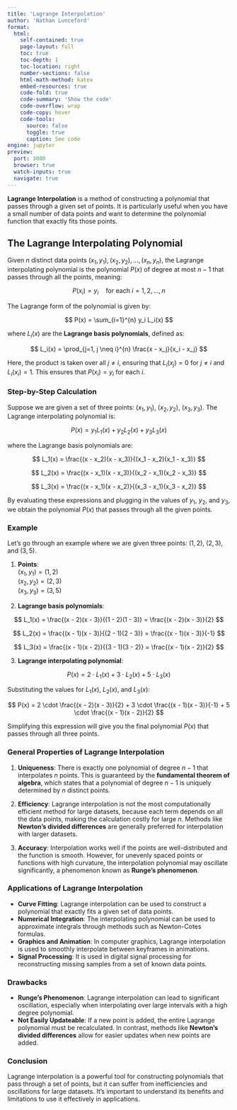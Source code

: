 ```yaml
---
title: 'Lagrange Interpolation'
author: 'Nathan Lunceford'
format:
  html:
    self-contained: true
    page-layout: full
    toc: true
    toc-depth: 1
    toc-location: right
    number-sections: false
    html-math-method: katex
    embed-resources: true
    code-fold: true
    code-summary: 'Show the code'
    code-overflow: wrap
    code-copy: hover
    code-tools:
      source: false
      toggle: true
      caption: See code
engine: jupyter
preview:
  port: 3000
  browser: true
  watch-inputs: true
  navigate: true
---
```


**Lagrange Interpolation** is a method of constructing a polynomial that passes through a given set of points. It is particularly useful when you have a small number of data points and want to determine the polynomial function that exactly fits those points.

## The Lagrange Interpolating Polynomial

Given $n$ distinct data points $(x_1, y_1), (x_2, y_2), ..., (x_n, y_n)$, the Lagrange interpolating polynomial is the polynomial $P(x)$ of degree at most $n-1$ that passes through all the points, meaning:

$$
P(x_i) = y_i \quad \text{for each} \ i = 1, 2, ..., n
$$

The Lagrange form of the polynomial is given by:

$$
P(x) = \sum_{i=1}^{n} y_i L_i(x)
$$

where $L_i(x)$ are the **Lagrange basis polynomials**, defined as:

$$
L_i(x) = \prod_{j=1, j \neq i}^{n} \frac{x - x_j}{x_i - x_j}
$$

Here, the product is taken over all $j \neq i$, ensuring that $L_i(x_j) = 0$ for $j \neq i$ and $L_i(x_i) = 1$. This ensures that $P(x_i) = y_i$ for each $i$.

### Step-by-Step Calculation

Suppose we are given a set of three points: $(x_1, y_1)$, $(x_2, y_2)$, $(x_3, y_3)$. The Lagrange interpolating polynomial is:

$$
P(x) = y_1 L_1(x) + y_2 L_2(x) + y_3 L_3(x)
$$

where the Lagrange basis polynomials are:

$$
L_1(x) = \frac{(x - x_2)(x - x_3)}{(x_1 - x_2)(x_1 - x_3)}
$$

$$
L_2(x) = \frac{(x - x_1)(x - x_3)}{(x_2 - x_1)(x_2 - x_3)}
$$

$$
L_3(x) = \frac{(x - x_1)(x - x_2)}{(x_3 - x_1)(x_3 - x_2)}
$$

By evaluating these expressions and plugging in the values of $y_1$, $y_2$, and $y_3$, we obtain the polynomial $P(x)$ that passes through all the given points.

### Example

Let’s go through an example where we are given three points: $(1, 2)$, $(2, 3)$, and $(3, 5)$.

1. **Points**:  
   $(x_1, y_1) = (1, 2)$  
   $(x_2, y_2) = (2, 3)$  
   $(x_3, y_3) = (3, 5)$

2. **Lagrange basis polynomials**:

$$
L_1(x) = \frac{(x - 2)(x - 3)}{(1 - 2)(1 - 3)} = \frac{(x - 2)(x - 3)}{2}
$$

$$
L_2(x) = \frac{(x - 1)(x - 3)}{(2 - 1)(2 - 3)} = \frac{(x - 1)(x - 3)}{-1}
$$

$$
L_3(x) = \frac{(x - 1)(x - 2)}{(3 - 1)(3 - 2)} = \frac{(x - 1)(x - 2)}{2}
$$

3. **Lagrange interpolating polynomial**:

$$
P(x) = 2 \cdot L_1(x) + 3 \cdot L_2(x) + 5 \cdot L_3(x)
$$

Substituting the values for $L_1(x)$, $L_2(x)$, and $L_3(x)$:

$$
P(x) = 2 \cdot \frac{(x - 2)(x - 3)}{2} + 3 \cdot \frac{(x - 1)(x - 3)}{-1} + 5 \cdot \frac{(x - 1)(x - 2)}{2}
$$

Simplifying this expression will give you the final polynomial $P(x)$ that passes through all three points.

### General Properties of Lagrange Interpolation

1. **Uniqueness**: There is exactly one polynomial of degree $n-1$ that interpolates $n$ points. This is guaranteed by the **fundamental theorem of algebra**, which states that a polynomial of degree $n-1$ is uniquely determined by $n$ distinct points.

2. **Efficiency**: Lagrange interpolation is not the most computationally efficient method for large datasets, because each term depends on all the data points, making the calculation costly for large $n$. Methods like **Newton’s divided differences** are generally preferred for interpolation with larger datasets.

3. **Accuracy**: Interpolation works well if the points are well-distributed and the function is smooth. However, for unevenly spaced points or functions with high curvature, the interpolation polynomial may oscillate significantly, a phenomenon known as **Runge's phenomenon**.

### Applications of Lagrange Interpolation

- **Curve Fitting**: Lagrange interpolation can be used to construct a polynomial that exactly fits a given set of data points.
- **Numerical Integration**: The interpolating polynomial can be used to approximate integrals through methods such as Newton-Cotes formulas.
- **Graphics and Animation**: In computer graphics, Lagrange interpolation is used to smoothly interpolate between keyframes in animations.
- **Signal Processing**: It is used in digital signal processing for reconstructing missing samples from a set of known data points.

### Drawbacks

- **Runge’s Phenomenon**: Lagrange interpolation can lead to significant oscillation, especially when interpolating over large intervals with a high degree polynomial.
- **Not Easily Updateable**: If a new point is added, the entire Lagrange polynomial must be recalculated. In contrast, methods like **Newton's divided differences** allow for easier updates when new points are added.

### Conclusion

Lagrange interpolation is a powerful tool for constructing polynomials that pass through a set of points, but it can suffer from inefficiencies and oscillations for large datasets. It’s important to understand its benefits and limitations to use it effectively in applications.

